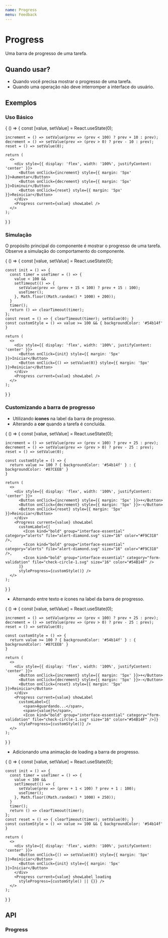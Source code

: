 ```yaml
---
name: Progress
menu: Feedback
---
```




# Progress

Uma barra de progresso de uma tarefa.

## Quando usar?

- Quando você precisa mostrar o progresso de uma tarefa.
- Quando uma operação não deve interromper a interface do usuário.

## Exemplos

### Uso Básico

<Playground>
{
  () => {
    const [value, setValue] = React.useState(0);

    increment = () => setValue(prev => (prev < 100) ? prev + 10 : prev);
    decrement = () => setValue(prev => (prev > 0) ? prev - 10 : prev);
    reset = () => setValue(0);

    return (
      <>
        <div style={{ display: 'flex', width: '100%', justifyContent: 'center' }}>
          <Button onClick={increment} style={{ margin: '5px' }}>Aumentar</Button>
          <Button onClick={decrement} style={{ margin: '5px' }}>Diminuir</Button>
          <Button onClick={reset} style={{ margin: '5px' }}>Reiniciar</Button>
        </div>
        <Progress current={value} showLabel />
      </>
    );
  }
}

</Playground>

### Simulação

O propósito principal do componente é mostrar o progresso de uma tarefa.
Observe a simulação do comportamento do componente.

<Playground>
{
  () => {
    const [value, setValue] = React.useState(0);

    const init = () => {
      const timer = useTimer = () => {
        value < 100 &&
        setTimeout(() => {
          setValue(prev => (prev + 15 < 100) ? prev + 15 : 100);
          useTimer();
        }, Math.floor((Math.random() * 1000) + 200));
      }
      timer();
      return () => clearTimeout(timer);
    };
    const reset = () => { clearTimeout(timer); setValue(0); }
    const customStyle = () => value >= 100 && { backgroundColor: '#54b14f' }

    return (
      <>
        <div style={{ display: 'flex', width: '100%', justifyContent: 'center' }}>
          <Button onClick={init} style={{ margin: '5px' }}>Iniciar</Button>
          <Button onClick={() => setValue(0)} style={{ margin: '5px' }}>Reiniciar</Button>
        </div>
        <Progress current={value} showLabel />
      </>
    );
  }
}

</Playground>

### Customizando a barra de progresso

- Utilizando **ícones** na label da barra de progresso.
- Alterando a **cor** quando a tarefa é concluída.

<Playground>
{
  () => {
    const [value, setValue] = React.useState(0);

    increment = () => setValue(prev => (prev < 100) ? prev + 25 : prev);
    decrement = () => setValue(prev => (prev > 0) ? prev - 25 : prev);
    reset = () => setValue(0);

    const customStyle = () => {
      return value >= 100 ? { backgroundColor: '#54b14f' } : { backgroundColor: '#87CEEB' }
    }

    return (
      <>
        <div style={{ display: 'flex', width: '100%', justifyContent: 'center' }}>
          <Button onClick={increment} style={{ margin: '5px' }}>+</Button>
          <Button onClick={decrement} style={{ margin: '5px' }}>-</Button>
          <Button onClick={reset} style={{ margin: '5px' }}>Reiniciar</Button>
        </div>
        <Progress current={value} showLabel
          customLabel={[
            <Icon kind="bold" group="interface-essential" category="alerts" file="alert-diamond.svg" size="16" color="#F9C318" />,
            <Icon kind="bold" group="interface-essential" category="alerts" file="alert-diamond.svg" size="16" color="#F9C318" />,
            <Icon kind="bold" group="interface-essential" category="form-validation" file="check-circle-1.svg" size="16" color="#54B14F" />
          ]}
          styleProgress={customStyle()} />
      </>
    );
  }
}

</Playground>

- Alternando entre texto e ícones na label da barra de progresso.

<Playground>
{
  () => {
    const [value, setValue] = React.useState(0);

    increment = () => setValue(prev => (prev < 100) ? prev + 25 : prev);
    decrement = () => setValue(prev => (prev > 0) ? prev - 25 : prev);
    reset = () => setValue(0);

    const customStyle = () => {
      return value >= 100 ? { backgroundColor: '#54b14f' } : { backgroundColor: '#87CEEB' }
    }

    return (
      <>
        <div style={{ display: 'flex', width: '100%', justifyContent: 'center' }}>
          <Button onClick={increment} style={{ margin: '5px' }}>+</Button>
          <Button onClick={decrement} style={{ margin: '5px' }}>-</Button>
          <Button onClick={reset} style={{ margin: '5px' }}>Reiniciar</Button>
        </div>
        <Progress current={value} showLabel
          customLabel={[
            <span>Aguardando...</span>,
            <span>{value}%</span>,
            <Icon kind="bold" group="interface-essential" category="form-validation" file="check-circle-1.svg" size="16" color="#54B14F" />]}
          styleProgress={customStyle()} />
      </>
    );

  }
}

</Playground>

- Adicionando uma animação de loading a barra de progresso.

<Playground>
{
  () => {
    const [value, setValue] = React.useState(0);

    const init = () => {
      const timer = useTimer = () => {
        value < 100 &&
        setTimeout(() => {
          setValue(prev => (prev + 1 < 100) ? prev + 1 : 100);
          useTimer();
        }, Math.floor((Math.random() * 1000) + 250));
      }
      timer();
      return () => clearTimeout(timer);
    };
    const reset = () => { clearTimeout(timer); setValue(0); }
    const customStyle = () => value >= 100 && { backgroundColor: '#54b14f' }

    return (
      <>
        <div style={{ display: 'flex', width: '100%', justifyContent: 'center' }}>
          <Button onClick={() => setValue(0)} style={{ margin: '5px' }}>Reiniciar</Button>
          <Button onClick={init} style={{ margin: '5px' }}>Iniciar</Button>
        </div>
        <Progress current={value} showLabel loading
          styleProgress={customStyle() || {}} />
      </>
    );
  }
}
</Playground>

## API

### Progress

<Props of={Progress} />
